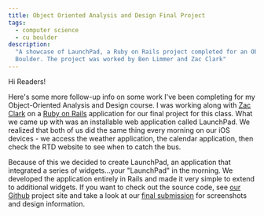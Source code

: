 ```yaml
---
title: Object Oriented Analysis and Design Final Project
tags:
  - computer science
  - cu boulder
description:
  "A showcase of LaunchPad, a Ruby on Rails project completed for an Object Oriented Analysis and Design course at CU
  Boulder. The project was worked by Ben Limmer and Zac Clark"
---
```


Hi Readers!

Here's some more follow-up info on some work I've been completing for my Object-Oriented Analysis and Design course. I
was working along with [Zac Clark](http://www.zacclark.com) on a [Ruby on Rails](http://rubyonrails.org/) application
for our final project for this class. What we came up with was an installable web application called LaunchPad. We
realized that both of us did the same thing every morning on our iOS devices - we access the weather application, the
calendar application, then check the RTD website to see when to catch the bus.

Because of this we decided to create LaunchPad, an application that integrated a series of widgets...your "LaunchPad" in
the morning. We developed the application entirely in Rails and made it very simple to extend to additional widgets. If
you want to check out the source code, see [our Github](http://www.github.com/spyyddir/launchpad) project site and take
a look at our [final submission](/assets/attachments/2011/04/OO_limmer_clark_hw9.pdf) for screenshots and design
information.
